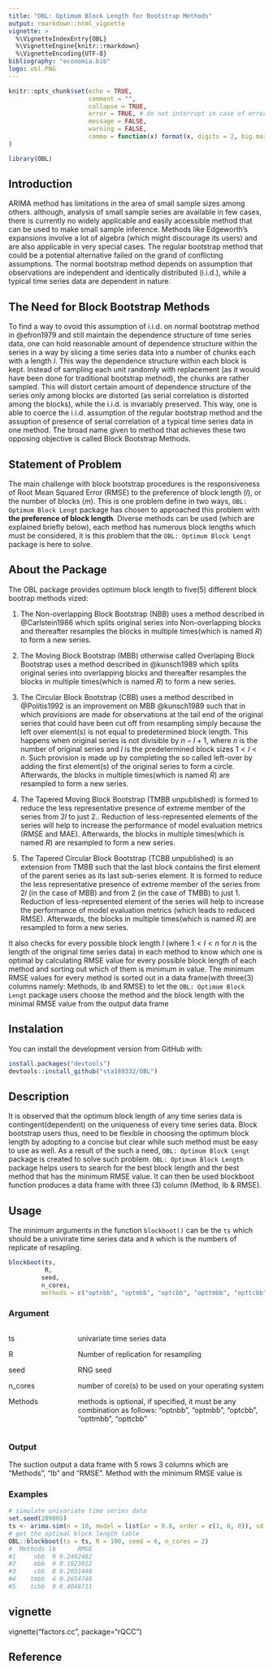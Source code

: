 ```yaml
---
title: "OBL: Optimum Block Length for Bootstrap Methods"
output: rmarkdown::html_vignette
vignette: >
  %\VignetteIndexEntry{OBL}
  %\VignetteEngine{knitr::rmarkdown}
  %\VignetteEncoding{UTF-8}
bibliography: "economia.bib"
logo: obl.PNG
---
```



```r
knitr::opts_chunk$set(echo = TRUE,
                      comment = "",
                      collapse = TRUE,
                      error = TRUE, # do not interrupt in case of errors
                      message = FALSE,
                      warning = FALSE,
                      comma = function(x) format(x, digits = 2, big.mark = ",")
)
```

```r
library(OBL)
```

## Introduction

ARIMA method has limitations in the area of small sample sizes among others. although, analysis of small sample series are available in few cases, there is currently no widely applicable and easily accessible method that can be used to make small sample inference. Methods like Edgeworth's expansions involve a lot of algebra (which might discourage its users) and are also applicable in very special cases. The regular bootstrap method that could be a potential alternative failed on the grand of conflicting assumptions. The normal bootstrap method depends on assumption that observations are independent and identically distributed (i.i.d.), while a typical time series data are dependent in nature.

## The Need for Block Bootstrap Methods

To find a way to ovoid this assumption of i.i.d. on normal bootstrap method in @efron1979 and still maintain the dependence structure of time series data, one can hold reasonable amount of dependence structure within the series in a way by slicing a time series data into a number of chunks each with a length *l*. This way the dependence structure within each block is kept. Instead of sampling each unit randomly with replacement (as it would have been done for traditional bootstrap method), the chunks are rather sampled. This will distort certain amount of dependence structure of the series only among blocks are distorted (as serial correlation is distorted among the blocks), while the i.i.d. is invariably preserved. This way, one is able to coerce the i.i.d. assumption of the regular bootstrap method and the assuption of presence of serial correlation of a typical time series data in one method. The broad name given to method that achieves these two opposing objective is called Block Bootstrap Methods.


## Statement of Problem

The main challenge with block bootstrap procedures is the responsiveness of Root Mean Squared Error (RMSE) to the preference of block length (*l*), or the number of blocks (*m*). This is one problem define in two ways, `OBL: Optimum Block Lengt` package has chosen to approached this problem with **the preference of block length**. Diverse methods can be used (which are explained briefly below), each method has numerous block lengths which must be considered, it is this problem that the `OBL: Optimum Block Lengt` package is here to solve.

## About the Package

The OBL package provides optimum block length to five(5) different block bootrap methods vized:

1. The Non-overlapping Block Bootstrap (NBB) uses a method described in @Carlstein1986 which splits original series into Non-overlapping blocks and thereafter resamples the blocks in multiple times(which is named *R*) to form a new series.

2. The Moving Block Bootstrap (MBB) otherwise called Overlaping Block Bootstrap uses a method described in @kunsch1989 which splits original series into overlapping blocks and thereafter resamples the blocks in multiple times(which is named *R*) to form a new series.

3. The Circular Block Bootstrap (CBB) uses a method described in @Politis1992 is an improvement on MBB @kunsch1989 such that in which provisions are made for observations at the tail end of the original series that could have been cut off from resampling simply because the left over element(s) is not equal to predetermined block length. This happens when original series is not divisible by $n - l + 1$, where $n$ is the number of original series and $l$ is the predetermined block sizes $1 < l < n$. Such provision is made up by completing the so called left-over by adding the first element(s) of the original series to form a circle. Afterwards, the blocks in multiple times(which is named *R*) are resampled to form a new series.

4. The Tapered Moving Block Bootstrap (TMBB unpublished) is formed to reduce the less representative presence of extreme member of the series from $2l$ to just 2.. Reduction of less-represented elements of the series will help to increase the performance of model evaluation metrics (RMSE and MAE). Afterwards, the blocks in multiple times(which is named *R*) are resampled to form a new series.

5. The Tapered Circular Block Bootstrap (TCBB unpublished) is an extension from TMBB such that the last block contains the first element of the parent series as its last sub-series element. It is formed to reduce the less representative presence of extreme member of the series from $2l$ (in the case of MBB) and from 2 (in the case of TMBB) to just 1. Reduction of less-represented element of the series will help to increase the performance of model evaluation metrics (which leads to reduced RMSE). Afterwards, the blocks in multiple times(which is named *R*) are resampled to form a new series.

It also checks for every possible block length *l* (where $1 < l < n$ for $n$ is the length of the original time series data) in each method to know which one is optimal by calculating RMSE value for every possible block length of each method and sorting out which of them is minimum in value. The minimum RMSE values for every method is sorted out in a data frame(with three(3) columns namely: Methods, lb and RMSE) to let the `OBL: Optimum Block Lengt` package users choose the method and the block length with the minimal RMSE value from the output data frame

## Instalation

You can install the development version from GitHub with:

```r
install.packages("devtools")
devtools::install_github("sta189332/OBL")
```

## Description

It is observed that the optimum block length of any time series data is contingent(dependent) on the uniqueness of every time series data. Block bootstrap users thus, need to be flexible in choosing the optimum block length by adopting to a concise but clear while such method must be easy to use as well. As a result of the such a need, `OBL: Optimum Block Lengt` package is created to solve such problem. `OBL: Optimum Block Length` package helps users to search for the best block length and the best method that has the minimum RMSE value. It can then be used 
blockboot function produces a data frame with three (3) column (Method, lb \& RMSE).

## Usage

The minimum arguments in the function `blockboot()` can be the `ts` which should be a univirate time series data and `R` which is the numbers of replicate of resapling.

```r
blockboot(ts,
          R,
         seed,
         n_cores,
         methods = c("optnbb", "optmbb", "optcbb", "opttmbb", "opttcbb"))
```

### Argument

:::::::::::::: {.columns}
::: {.column width="20%"}

ts

R

seed

n_cores

Methods

:::
::: {.column width="70%"}

univariate time series data

Number of replication for resampling

RNG seed

number of core(s) to be used on your operating system

methods is optional, if specified, it must be any combination as follows: "optnbb", "optmbb", "optcbb", "opttmbb", "opttcbb"

:::
::::::::::::::

### Output

The suction output a data frame with 5 rows 3 columns which are "Methods", "lb" and "RMSE". Method with the minimum RMSE value is 

### Examples

```r
# simulate univariate time series data
set.seed(289805)
ts <- arima.sim(n = 10, model = list(ar = 0.8, order = c(1, 0, 0)), sd = 1) 
# get the optimal block length table
OBL::blockboot(ts = ts, R = 100, seed = 6, n_cores = 2)
#  Methods lb      RMSE
#1     nbb  9 0.2402482
#2     mbb  9 0.1023012
#3     cbb  8 0.2031448
#4    tmbb  4 0.2654746
#5    tcbb  9 0.4048711
```

## vignette ##
vignette("factors.cc", package="rQCC")


## Reference

